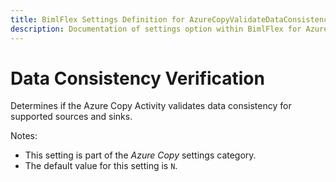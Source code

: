 ```yaml
---
title: BimlFlex Settings Definition for AzureCopyValidateDataConsistency
description: Documentation of settings option within BimlFlex for AzureCopyValidateDataConsistency
---
```

<head>
  <meta name="varigenceProduct" content="BimlFlex"></meta>
  <meta name="varigenceArticleType" content="Reference"></meta>
</head>

# Data Consistency Verification

Determines if the Azure Copy Activity validates data consistency for supported sources and sinks.

Notes:

* This setting is part of the *Azure Copy* settings category.
* The default value for this setting is `N`.
